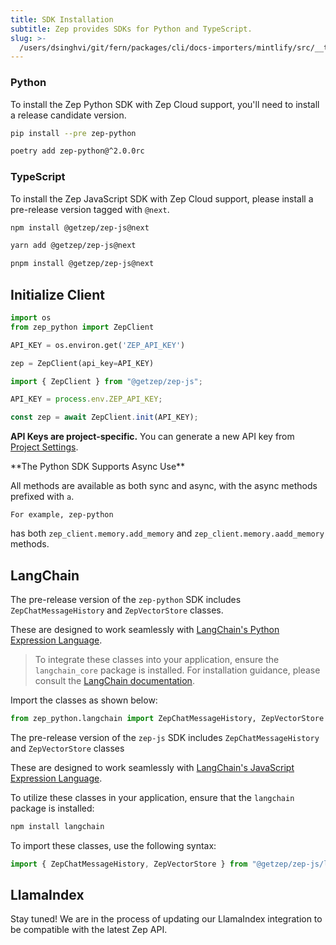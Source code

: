 ```yaml
---
title: SDK Installation
subtitle: Zep provides SDKs for Python and TypeScript.
slug: >-
  /users/dsinghvi/git/fern/packages/cli/docs-importers/mintlify/src/__test__/fixtures/zep/sdks
---
```



### Python

To install the Zep Python SDK with Zep Cloud support, you'll need to install a release candidate version.

<Tabs>

<Tab title="pip">

```Bash
pip install --pre zep-python
```

</Tab>
<Tab title="poetry">

```Bash
poetry add zep-python@^2.0.0rc
```

</Tab>
</Tabs>

### TypeScript

To install the Zep JavaScript SDK with Zep Cloud support, please install a pre-release version tagged with `@next`.

<Tabs>

<Tab title="npm">

```Bash
npm install @getzep/zep-js@next
```

</Tab>
<Tab title="yarn">

```Bash
yarn add @getzep/zep-js@next
```

</Tab>
<Tab title="pnpm">

```Bash
pnpm install @getzep/zep-js@next
```

</Tab>
</Tabs>

## Initialize Client

<Tabs group="code_block">
<Tab title="Python" group-key="python">

```python
import os
from zep_python import ZepClient

API_KEY = os.environ.get('ZEP_API_KEY')

zep = ZepClient(api_key=API_KEY)
```

</Tab>
<Tab title="Typescript" group-key="ts">

```typescript
import { ZepClient } from "@getzep/zep-js";

API_KEY = process.env.ZEP_API_KEY;

const zep = await ZepClient.init(API_KEY);
```

</Tab>
<Tab title="Go (Coming soon)" group-key="go">
</Tab>
</Tabs>

<Note>**API Keys are project-specific.** You can generate a new API key from [Project Settings](projects.mdx).</Note>

<Info>
    **The Python SDK Supports Async Use**

All methods are available as both sync and async, with the async methods prefixed with `a`.

    For example, zep-python

has both `zep_client.memory.add_memory` and `zep_client.memory.aadd_memory` methods.

</Info>

## LangChain

<Tabs group="code_block">
<Tab title="Python" group-key="python">

The pre-release version of the `zep-python` SDK includes `ZepChatMessageHistory` and `ZepVectorStore` classes.

These are designed to work seamlessly with [LangChain's Python Expression Language](https://python.langchain.com/docs/expression_language/).

> To integrate these classes into your application, ensure the `langchain_core` package is installed. For installation guidance, please consult the [LangChain documentation](https://python.langchain.com/docs/get_started/installation#langchain-core).

Import the classes as shown below:

```python
from zep_python.langchain import ZepChatMessageHistory, ZepVectorStore
```

</Tab>
<Tab title="Typescript" group-key="ts">

The pre-release version of the `zep-js` SDK includes `ZepChatMessageHistory` and `ZepVectorStore` classes

These are designed to work seamlessly with [LangChain's JavaScript Expression Language](https://js.langchain.com/docs/expression_language/).

To utilize these classes in your application, ensure that the `langchain` package is installed:

```bash
npm install langchain
```

To import these classes, use the following syntax:

```typescript
import { ZepChatMessageHistory, ZepVectorStore } from "@getzep/zep-js/langchain";
```

</Tab>

<Tab title="Go (Coming soon)" group-key="go">
</Tab>
</Tabs>

## LlamaIndex

Stay tuned! We are in the process of updating our LlamaIndex integration to be compatible with the latest Zep API.
